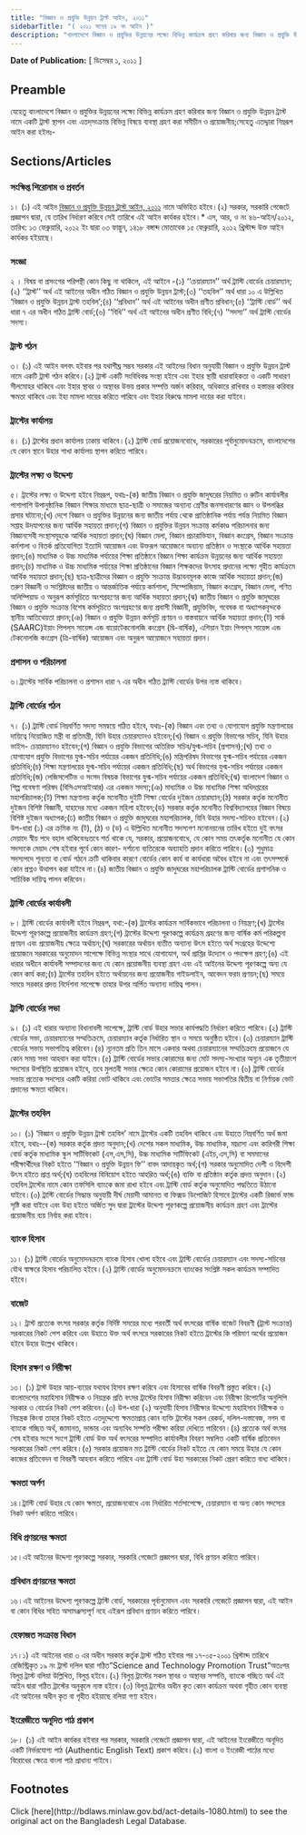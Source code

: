 ```yaml
---
title: "বিজ্ঞান ও প্রযুক্তি উন্নয়ন ট্রাস্ট আইন, ২০১১"
sidebarTitle: "( ২০১১ সনের ১৯ নং আইন )"
description: "বাংলাদেশে বিজ্ঞান ও প্রযুক্তির উন্নয়নের লক্ষ্যে বিভিন্ন কার্যক্রম গ্রহণ করিবার জন্য বিজ্ঞান ও প্রযুক্তি উন্নয়ন ট্রাস্ট নামে একটি ট্রাস্ট স্থাপন এবং এতদ্‌সংক্রান্ত বিভিন্ন বিষয়ে ব্যবস্থা গ্রহণকল্পে প্রণীত আইন"
---
```


**Date of Publication:** [ ডিসেম্বর ১, ২০১১ ]

## Preamble

যেহেতু বাংলাদেশে বিজ্ঞান ও প্রযুক্তির উন্নয়নের লক্ষ্যে বিভিন্ন কার্যক্রম গ্রহণ করিবার জন্য বিজ্ঞান ও প্রযুক্তি উন্নয়ন ট্রাস্ট নামে একটি ট্রাস্ট স্থাপন এবং এতদ্‌সংক্রান্ত বিভিন্ন বিষয়ে ব্যবস্থা গ্রহণ করা সমীচীন ও প্রয়োজনীয়;সেহেতু এতদ্দ্বারা নিম্নরূপ আইন করা হইলঃ-

## Sections/Articles

### সংক্ষিপ্ত শিরোনাম ও প্রবর্তন

১। (১) এই আইন [বিজ্ঞান ও প্রযুক্তি উন্নয়ন ট্রাস্ট আইন, ২০১১](/act-1080.html "বিজ্ঞান ও প্রযুক্তি উন্নয়ন ট্রাস্ট আইন, ২০১১") নামে অভিহিত হইবে।(২) সরকার, সরকারি গেজেটে প্রজ্ঞাপন দ্বারা, যে তারিখ নির্ধারণ করিবে সেই তারিখে এই আইন কার্যকর হইবে।\* এস, আর, ও নং ৪৬-আইন/২০১২, তারিখ: ১৩ ফেব্রুয়ারি, ২০১২ ইং দ্বারা ০৩ ফাল্গুন, ১৪১৮ বঙ্গাব্দ মোতাবেক ১৫ ফেব্রুয়ারি, ২০১২ খ্রিস্টাব্দ উক্ত আইন কার্যকর হইয়াছে।

### সংজ্ঞা

২ । বিষয় বা প্রসংগের পরিপন্থী কোন কিছু না থাকিলে, এই আইনে -(১) ‘‘চেয়ারম্যান’’ অর্থ ট্রাস্টি বোর্ডের চেয়ারম্যান;(২) ‘‘ট্রাস্ট’’ অর্থ এই আইনের অধীন গঠিত বিজ্ঞান ও প্রযুক্তি উন্নয়ন ট্রাস্ট;(৩) ‘‘তহবিল’’ অর্থ ধারা ১০ এ উল্লিখিত ‘বিজ্ঞান ও প্রযুক্তি উন্নয়ন ট্রাস্ট তহবিল’;(৪) ‘‘প্রবিধান’’ অর্থ এই আইনের অধীন প্রণীত প্রবিধান;(৫) ‘‘ট্রাস্টি বোর্ড’’ অর্থ ধারা ৭ এর অধীন গঠিত ট্রাস্টি বোর্ড;(৬) ‘‘বিধি’’ অর্থ এই আইনের অধীন প্রণীত বিধি;(৭) ‘‘সদস্য’’ অর্থ ট্রাস্টি বোর্ডের সদস্য।

### ট্রাস্ট গঠন

৩। (১) এই আইন বলবৎ হইবার পর যথাশীঘ্র সম্ভব সরকার এই আইনের বিধান অনুযায়ী বিজ্ঞান ও প্রযুক্তি উন্নয়ন ট্রাস্ট নামে একটি ট্রাস্ট গঠন করিবে।(২) ট্রাস্ট একটি সংবিধিবদ্ধ সংস্থা হইবে এবং ইহার স্থায়ী ধারাবাহিকতা ও একটি সাধারণ সীলমোহর থাকিবে এবং ইহার স্থাবর ও অস্থাবর উভয় প্রকার সম্পত্তি অর্জন করিবার, অধিকারে রাখিবার ও হস্তান্তর করিবার ক্ষমতা থাকিবে এবং ইহা মামলা দায়ের করিতে পারিবে এবং ইহার বিরুদ্ধে মামলা দায়ের করা যাইবে।

### ট্রাস্টের কার্যালয়

৪। (১) ট্রাস্টের প্রধান কার্যালয় ঢাকায় থাকিবে।(২) ট্রাস্টি বোর্ড প্রয়োজনবোধে, সরকারের পূর্বানুমোদনক্রমে, বাংলাদেশের যে কোন স্থানে উহার শাখা কার্যালয় স্থাপন করিতে পারিবে।

### ট্রাস্টের লক্ষ্য ও উদ্দেশ্য

৫। ট্রাস্টের লক্ষ্য ও উদ্দেশ্য হইবে নিম্নরূপ, যথাঃ-(ক) জাতীয় বিজ্ঞান ও প্রযুক্তি জাদুঘরের নিয়মিত ও রুটিন কার্যাবলীর পাশাপাশি উপানুষ্ঠানিক বিজ্ঞান শিক্ষার মাধ্যমে ছাত্র-ছাত্রী ও সমাজের অন্যান্য শ্রেণীর জনসাধারণের জ্ঞান ও উপলব্ধির প্রসার ঘটানো;(খ) দেশে বিজ্ঞান ও প্রযুক্তির উন্নয়নের জন্য জাতীয় পর্যায় থেকে প্রাতিষ্ঠানিক পর্যায় পর্যন্ত নিয়মিত বিজ্ঞান সপ্তাহ উদযাপনের জন্য আর্থিক সহায়তা প্রদান;(গ) বিজ্ঞান ও প্রযুক্তির উন্নয়ন সংক্রান্ত কর্মকাণ্ড পরিচালনার জন্য বিজ্ঞানসেবী সংস্থাসমূহকে আর্থিক সহায়তা প্রদান;(ঘ) বিজ্ঞান মেলা, বিজ্ঞান প্রচারাভিযান, বিজ্ঞান কংগ্রেস, বিজ্ঞান সংক্রান্ত কর্মশালা ও বিতর্ক প্রতিযোগিতা ইত্যাদি আয়োজন এবং উক্তরূপ আয়োজনে অন্যান্য প্রতিষ্ঠান ও সংস্থাকে আর্থিক সহায়তা প্রদান;(ঙ) মাধ্যমিক ও উচ্চ মাধ্যমিক পর্যায়ের শিক্ষা প্রতিষ্ঠানে বিজ্ঞান শিক্ষা কার্যক্রম উন্নয়নের জন্য আর্থিক সহায়তা প্রদান;(চ) মাধ্যমিক ও উচ্চ মাধ্যমিক পর্যায়ের শিক্ষা প্রতিষ্ঠানের বিজ্ঞান শিক্ষকদের উৎসাহ প্রদানের লক্ষ্যে গৃহীত কার্যক্রমে আর্থিক সহায়তা প্রদান;(ছ) ছাত্র-ছাত্রীদের বিজ্ঞান ও প্রযুক্তি সংক্রান্ত উদ্ভাবনমূলক কাজে আর্থিক সহায়তা প্রদান;(জ) তরুণ বিজ্ঞানী ও সংশ্লিষ্টদের জাতীয় ও আন্তর্জাতিক পর্যায়ে কর্মশালা, সিম্পোজিয়াম, বিজ্ঞান কংগ্রেস, বিজ্ঞান মেলা, গণিত অলিম্পিয়াড ও অনুরূপ কর্মসূচিতে অংশগ্রহণের জন্য আর্থিক সহায়তা প্রদান;(ঝ) জাতীয় বিজ্ঞান ও প্রযুক্তি জাদুঘরের বিজ্ঞান ও প্রযুক্তি সংক্রান্ত বিশেষ কর্মসূচিতে অংশগ্রহণের জন্য প্রবাসী বিজ্ঞানী, প্রযুক্তিবিদ, গবেষক বা অধ্যাপকবৃন্দকে স্থানীয় আতিথেয়তা প্রদান;(ঞ) বিজ্ঞান ও প্রযুক্তি উন্নয়ন কর্মসূচি প্রণয়ন ও বাস্তবায়নে আর্থিক সহায়তা প্রদান;(ট) সার্ক (SAARC)ইয়াং পিপল্‌স সায়েন্স এন্ড বায়োটেকনোলজি কংগ্রেস (দ্বি-বার্ষিক), এশিয়ান ইয়াং পিপল্‌স সায়েন্স এন্ড টেকনোলজি কংগ্রেস (ত্রি-বার্ষিক) আয়োজন এবং অনুরূপ আয়োজনে সহায়তা প্রদান।

### প্রশাসন ও পরিচালনা

৬।ট্রাস্টের সার্বিক পরিচালনা ও প্রশাসন ধারা ৭ এর অধীন গঠিত ট্রাস্টি বোর্ডের উপর ন্যস্ত থাকিবে।

### ট্রাস্টি বোর্ডের গঠন

৭। (১) ট্রাস্টি বোর্ড নিম্নবর্ণিত সদস্য সমন্বয়ে গঠিত হইবে, যথাঃ-(ক) বিজ্ঞান এবং তথ্য ও যোগাযোগ প্রযুক্তি মন্ত্রণালয়ের দায়িত্বে নিয়োজিত মন্ত্রী বা প্রতিমন্ত্রী, যিনি উহার চেয়ারম্যানও হইবেন;(খ) বিজ্ঞান ও প্রযুক্তি বিভাগের সচিব, যিনি উহার ভাইস- চেয়ারম্যানও হইবেন;(গ) বিজ্ঞান ও প্রযুক্তি বিভাগের অতিরিক্ত সচিব/যুগ্ম-সচিব (প্রশাসন);(ঘ) তথ্য ও যোগাযোগ প্রযুক্তি বিভাগের যুগ্ম-সচিব পর্যায়ের একজন প্রতিনিধি;(ঙ) মন্ত্রিপরিষদ বিভাগের যুগ্ম-সচিব পর্যায়ের একজন প্রতিনিধি;(চ) শিক্ষা মন্ত্রণালয়ের যুগ্ম-সচিব পর্যায়ের একজন প্রতিনিধি;(ছ) অর্থ বিভাগের যুগ্ম-সচিব পর্যায়ের একজন প্রতিনিধি;(জ) লেজিসলেটিভ ও সংসদ বিষয়ক বিভাগের যুগ্ম-সচিব পর্যায়ের একজন প্রতিনিধি;(ঝ) বাংলাদেশ বিজ্ঞান ও শিল্প গবেষণা পরিষদ (বিসিএসআইআর) এর একজন সদস্য;(ঞ) মাধ্যমিক ও উচ্চ মাধ্যমিক শিক্ষা অধিদপ্তরের মহাপরিচালক;(ট) শিক্ষা মন্ত্রণালয় কর্তৃক মনোনীত দুইটি শিক্ষা বোর্ডের দুইজন চেয়ারম্যান;(ঠ) সরকার কর্তৃক মনোনীত দুইজন বিশিষ্ট বিজ্ঞানী, যাহাদের মধ্যে একজন মহিলা হইবেন;(ড) সরকার কর্তৃক মনোনীত বিশ্ববিদ্যালয়ের বিজ্ঞান বিষয়ে বিশিষ্ট দুইজন অধ্যাপক;(ঢ) জাতীয় বিজ্ঞান ও প্রযুক্তি জাদুঘরের মহাপরিচালক, যিনি উহার সদস্য-সচিবও হইবেন।(২) উপ-ধারা (১) এর ক্রমিক নং (ট), (ঠ) ও (ড) এ উল্লিখিত মনোনীত সদস্যগণ মনোনয়নের তারিখ হইতে দুই বৎসর মেয়াদে স্বীয় পদে বহাল থাকিবেনঃতবে শর্ত থাকে যে, সরকার, প্রয়োজনবোধে, যে কোন সময় তৎকর্তৃক মনোনীত যে কোন সদস্যকে মেয়াদ শেষ হইবার পূর্বে কোন কারণ- দর্শানো ব্যতিরেকে অব্যাহতি প্রদান করিতে পারিবে।(৩) শুধুমাত্র সদস্যপদে শূন্যতা বা বোর্ড গঠনে ক্রটি থাকিবার কারণে বোর্ডের কোন কার্য বা কার্যধারা অবৈধ হইবে না এবং তৎসম্পর্কে কোন প্রশ্নও উত্থাপন করা যাইবে না।(৪) জাতীয় বিজ্ঞান ও প্রযুক্তি জাদুঘরের মহাপরিচালক ট্রাস্টি বোর্ডের প্রশাসনিক ও সাচিবিক দায়িত্ব পালন করিবেন।

### ট্রাস্টি বোর্ডের কার্যাবলী

৮। ট্রাস্টি বোর্ডের কার্যাবলী হইবে নিম্নরূপ, যথা:-(ক) ট্রাস্টের কার্যক্রম সার্বিকভাবে পরিচালনা ও নিয়ন্ত্রণ;(খ) ট্রাস্টের উদ্দেশ্য পূরণকল্পে প্রয়োজনীয় কার্যক্রম গ্রহণ;(গ) ট্রাস্টের উদ্দেশ্য পূরণকল্পে কার্যক্রম গ্রহণের জন্য বার্ষিক কর্ম পরিকল্পনা প্রণয়ন এবং প্রয়োজনীয় ক্ষেত্রে অর্থায়ন;(ঘ) সরকারের অর্থায়ন ব্যতীত অন্যান্য উৎস হইতে অর্থ সংগ্রহের উদ্দেশ্যে প্রয়োজনে সরকারের অনুমোদন সাপেক্ষে বিভিন্ন সংস্থার সাথে যোগাযোগ, অর্থ প্রাপ্তির উদ্যোগ ও পদক্ষেপ গ্রহণ;(ঙ) এই ধারার অধীনে কার্যাবলী সম্পাদনের জন্য যে কোন প্রয়োজনীয় ব্যবস্থা গ্রহণ এবং এই আইনের উদ্দেশ্য পূরণকল্পে অন্য যে কোন কার্য করা;(চ) ট্রাস্টের তহবিল হইতে অর্থায়নের জন্য প্রয়োজনীয় গাইডলাইন, আবেদন ফরম প্রণয়ন;(ছ) সময়ে সময়ে সরকার প্রদত্ত নির্দেশনা সাপেক্ষে তাহার উপর অর্পিত অন্যান্য দায়িত্ব পালন।

### ট্রাস্টি বোর্ডের সভা

৯। (১) এই ধারার অন্যান্য বিধানাবলী সাপেক্ষে, ট্রাস্টি বোর্ড উহার সভার কার্যপদ্ধতি নির্ধারণ করিতে পারিবে।(২) ট্রাস্টি বোর্ডের সভা, চেয়ারম্যানের সম্মতিক্রমে, চেয়ারম্যান কর্তৃক নির্ধারিত স্থান ও সময়ে অনুষ্ঠিত হইবে।(৩) চেয়ারম্যান ট্রাস্টি বোর্ডের সভায় সভাপতিত্ব করিবেন।(৪) ন্যূনতম প্রতি তিন মাসে একবার অথবা চেয়ারম্যানের সম্মতিক্রমে প্রয়োজনে যে কোন সময় সভা আহবান করা যাইবে।(৫) ট্রাস্টি বোর্ডের সভার কোরামের জন্য মোট সদস্য-সংখ্যার অন্যূন এক তৃতীয়াংশ সদস্যের উপস্থিতি প্রয়োজন হইবে, তবে মুলতবী সভার ক্ষেত্রে কোন কোরামের প্রয়োজন হইবে না।(৬) ট্রাস্টি বোর্ডের সভায় প্রত্যেক সদস্যের একটি করিয়া ভোট থাকিবে এবং ভোটের সমতার ক্ষেত্রে সভায় সভাপতির দ্বিতীয় বা নির্ণায়ক ভোট প্রদানের ক্ষমতা থাকিবে।

### ট্রাস্টের তহবিল

১০। (১) ‘বিজ্ঞান ও প্রযুক্তি উন্নয়ন ট্রাস্ট তহবিল’ নামে ট্রাস্টের একটি তহবিল থাকিবে এবং উহাতে নিম্নবর্ণিত অর্থ জমা হইবে, যথাঃ--(ক) সরকার কর্তৃক প্রদত্ত অনুদান;(খ) দেশের সকল মাধ্যমিক, উচ্চ মাধ্যমিক, মাদ্রাসা এবং কারিগরী শিক্ষা বোর্ড কর্তৃক মাধ্যমিক স্কুল সার্টিফিকেট (এস,এস,সি), উচ্চ মাধ্যমিক সার্টিফিকেট (এইচ,এস,সি) বা সমমানের পরীক্ষার্থীদের নিকট হইতে ‘‘বিজ্ঞান ও প্রযুক্তি উন্নয়ন ফি’’ বাবদ আদায়কৃত অর্থ;(গ) সরকার অনুমোদিত দেশী ও বিদেশী উৎস হইতে প্রাপ্ত অর্থ;(ঘ) তহবিলের বিনিয়োগ হইতে আহরিত অর্থ;(ঙ) ব্যক্তি বা প্রতিষ্ঠান কর্তৃক প্রদত্ত অনুদান।(২) তহবিল ট্রাস্টের নামে কোন তফসিলি ব্যাংকে জমা রাখা হইবে এবং ট্রাস্টি বোর্ড কর্তৃক অনুমোদিত পদ্ধতিতে উঠানো যাইবে।(৩) ট্রাস্টি বোর্ডের সিদ্ধান্ত অনুযায়ী দীর্ঘ মেয়াদী আমানত বা ফিক্সড ডিপোজিট হিসাবে ট্রাস্টের একটি রিজার্ভ ফান্ড সৃষ্টি করা যাইবে এবং উহা হইতে অর্জিত সুদ দ্বারা ট্রাস্টের উদ্দেশ্য পূরণকল্পে প্রয়োজনীয় কার্যক্রম গ্রহণ এবং ট্রাস্টের প্রয়োজনীয় ব্যয় নির্বাহ করা হইবে।

### ব্যাংক হিসাব

১১। (১) ট্রাস্টি বোর্ডের অনুমোদনক্রমে ব্যাংক হিসাব খোলা হইবে এবং ট্রাস্টি বোর্ডের চেয়ারম্যান এবং সদস্য-সচিবের যৌথ স্বাক্ষরে হিসাব পরিচালিত হইবে।(২) ট্রাস্টি বোর্ডের অনুমোদনক্রমে ব্যাংকের সংশ্লিষ্ট সকল কার্যক্রম সম্পাদিত হইবে।

### বাজেট

১২। ট্রাস্ট প্রত্যেক বৎসর সরকার কর্তৃক নির্দিষ্ট সময়ের মধ্যে পরবর্তী অর্থ বৎসরের বার্ষিক বাজেট বিবরণী (ট্রাস্ট সংক্রান্ত) সরকারের নিকট পেশ করিবে এবং উহাতে উক্ত অর্থ বৎসরে সরকারের নিকট হইতে ট্রাস্টের কি পরিমাণ অর্থের প্রয়োজন হইবে উহার উল্লেখ থাকিবে।

### হিসাব রক্ষণ ও নিরীক্ষা

১৩। (১) ট্রাস্ট উহার আয়-ব্যয়ের যথাযথ হিসাব রক্ষণ করিবে এবং হিসাবের বার্ষিক বিবরণী প্রস্তুত করিবে।(২) বাংলাদেশের মহাহিসাব নিরীক্ষক ও নিয়ন্ত্রক প্রতি বৎসর ট্রাস্টের হিসাব নিরীক্ষা করিবেন এবং নিরীক্ষা রিপোর্টের অনুলিপি সরকার ও বোর্ডের নিকট পেশ করিবেন।(৩) উপ-ধারা (২) অনুযায়ী হিসাব নিরীক্ষার উদ্দেশ্যে মহাহিসাব নিরীক্ষক ও নিয়ন্ত্রক কিংবা তাহার নিকট হইতে এতদুদ্দেশ্যে ক্ষমতাপ্রাপ্ত কোন ব্যক্তি ট্রাস্টের সকল রেকর্ড, দলিল-দস্তাবেজ, নগদ বা ব্যাংকে গচ্ছিত অর্থ, জামানত, ভান্ডার এবং অন্যবিধ সম্পত্তি পরীক্ষা করিয়া দেখিতে পারিবেন।(৪) প্রত্যেক অর্থ বৎসর শেষ হইবার সংগে সংগে ট্রাস্টি বোর্ড উক্ত অর্থ বৎসরের সম্পাদিত কার্যাবলীর বিবরণ সম্বলিত একটি বার্ষিক প্রতিবেদন সরকারের নিকট পেশ করিবে।(৫) সরকার প্রয়োজন মত ট্রাস্টি বোর্ডের নিকট হইতে যে কোন সময়ে উহার যে কোন কাজের প্রতিবেদন বা বিবরণী আহবান করিতে পারিবে এবং ট্রাস্টি বোর্ড উহা সরকারের নিকট প্রেরণ করিতে বাধ্য থাকিবে।

### ক্ষমতা অর্পণ

১৪।ট্রাস্টি বোর্ড উহার যে কোন ক্ষমতা, প্রয়োজনবোধে এবং নির্ধারিত শর্তসাপেক্ষে, চেয়ারম্যান বা অন্য কোন সদস্যের নিকট অর্পণ করিতে পারিবে।

### বিধি প্রণয়নের ক্ষমতা

১৫।এই আইনের উদ্দেশ্য পূরণকল্পে সরকার, সরকারি গেজেটে প্রজ্ঞাপন দ্বারা, বিধি প্রণয়ন করিতে পারিবে।

### প্রবিধান প্রণয়নের ক্ষমতা

১৬।এই আইনের উদ্দেশ্য পূরণকল্পে ট্রাস্টি বোর্ড, সরকারের পূর্বানুমোদন এবং সরকারি গেজেটে প্রজ্ঞাপন দ্বারা, এই আইন বা কোন বিধির সহিত অসামঞ্জস্যপূর্ণ নহে এইরূপ প্রবিধান প্রণয়ন করিতে পারিবে।

### হেফাজত সংক্রান্ত বিধান

১৭।১) এই আইনের ধারা ৩ এর অধীন সরকার কর্তৃক ট্রাস্ট গঠিত হইবার পর ১৭-০৫-২০০১ খ্রিস্টাব্দ তারিখে রেজিস্ট্রিকৃত ১৯ নং ট্রাস্ট দলিল দ্বারা গঠিত”Science and Technology Promotion Trust”অতঃপর বিলুপ্ত ট্রাস্ট বলিয়া উল্লিখিত, বিলুপ্ত হইবে।(২) বিলুপ্ত ট্রাস্টের সকল স্থাবর ও অস্থাবর সম্পত্তি, ব্যাংকে গচ্ছিত অর্থ এই আইন দ্বারা গঠিত ট্রাস্টের অনুকূলে ন্যস্ত হইবে।(৩) বিলুপ্ত ট্রাস্টের অধীন কৃত কোন কার্যক্রম অথবা গৃহীত কোন ব্যবস্থা এই আইনের অধীন কৃত বা গৃহীত হইয়াছে বলিয়া গণ্য হইবে।

### ইংরেজীতে অনূদিত পাঠ প্রকাশ

১৮। (১) এই আইন কার্যকর হইবার পর সরকার, সরকারি গেজেটে প্রজ্ঞাপন দ্বারা, এই আইনের ইংরেজীতে অনূদিত একটি নির্ভরযোগ্য পাঠ (Authentic English Text) প্রকাশ করিবে।(২) বাংলা ও ইংরেজী পাঠের মধ্যে বিরোধের ক্ষেত্রে বাংলা পাঠ প্রাধান্য পাইবে।

## Footnotes

<Note>
  Click [here](http://bdlaws.minlaw.gov.bd/act-details-1080.html) to see the original act on the Bangladesh Legal Database.
</Note>

